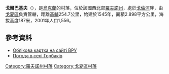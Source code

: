 {{coord|50|36|40|N|26|37|39|E|scale:100000|display=inline,title}}

'''戈爾巴基夫'''（{{lang-uk|Горбаків}}），是[[烏克蘭|烏克蘭]]的村落，位於該國西北部[[羅夫諾州|羅夫諾州]]，處於[[戈倫河|戈倫河]]畔，由[[戈夏區|戈夏區]]負責管轄，距離[[基輔|基輔]]254.7公里，始建於1545年，面積2.898平方公里，海拔高度187米，2001年人口1,556。

==參考資料==
* [http://w1.c1.rada.gov.ua/pls/z7503/A005?rdat1=07.09.2014&rf7571=27243 Облікова картка на сайті ВРУ]
* [http://weather.in.ua/ua/rovenskaja/5506 Погода в селі Горбаків] {{Wayback|url=http://weather.in.ua/ua/rovenskaja/5506 |date=20141019005818 }}

{{DEFAULTSORT:Горбаків}}
[[Category:羅夫諾州村落|Category:羅夫諾州村落]]
[[Category:戈夏區村落|Category:戈夏區村落]]


{{Rivne-geo-stub}}